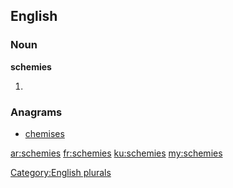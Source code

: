 ==English==

===Noun===
'''schemies'''

# {{plural of|[[schemie]]}}

===Anagrams===
* [[chemises#English|chemises]]

[[Category:English plurals]]

[[ar:schemies]]
[[fr:schemies]]
[[ku:schemies]]
[[my:schemies]]